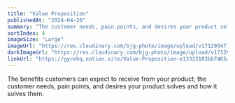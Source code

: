 ```yaml
---
title: "Value Proposition"
publishedAt: "2024-04-26"
summary: "The customer needs, pain points, and desires your product solves and how it solves them."
sortIndex: 4
imageSize: "Large"
imageUrl: "https://res.cloudinary.com/bjg-photo/image/upload/v1712934775/Value_Prop_w7smsy.png"
darkImageUrl: "https://res.cloudinary.com/bjg-photo/image/upload/v1712934775/Value_Prop_w7smsy.png"
linkUrl: "https://gyrehq.notion.site/Value-Proposition-e13323103bb7465ab7c2579ddb0c4235?pvs=4"
---
```


The benefits customers can expect to receive from your product; the customer needs, pain points, and desires your product solves and how it solves them.

<!-- excerpt -->
